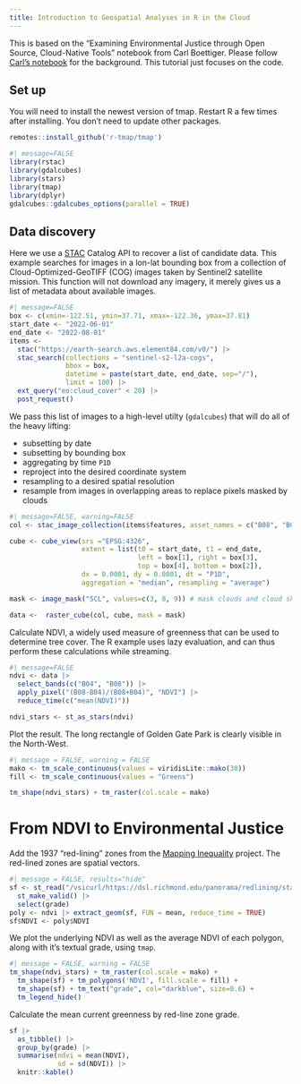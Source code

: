```yaml
---
title: Introduction to Geospatial Analyses in R in the Cloud
---
```


This is based on the "Examining Environmental Justice through Open Source, Cloud-Native Tools" notebook from Carl Boettiger. Please follow [Carl's notebook](https://boettiger-lab.github.io/nasa-topst-env-justice/contents/intro.html) for the background. This tutorial just focuses on the code.

## Set up

You will need to install the newest version of tmap. Restart R a few times after installing. You don't need to update other packages.
```r
remotes::install_github('r-tmap/tmap')
```

```r
#| message=FALSE
library(rstac)
library(gdalcubes)
library(stars)
library(tmap)
library(dplyr)
gdalcubes::gdalcubes_options(parallel = TRUE)
```

## Data discovery

Here we use a [STAC](https://stacspec.org/en) Catalog API to recover a list of candidate data. 
This example searches for images in a lon-lat bounding box from a collection of Cloud-Optimized-GeoTIFF (COG) images taken by Sentinel2 satellite mission. This function will not download any imagery, it merely gives us a list of metadata about available images.

```r
#| message=FALSE
box <- c(xmin=-122.51, ymin=37.71, xmax=-122.36, ymax=37.81) 
start_date <- "2022-06-01"
end_date <- "2022-08-01"
items <-
  stac("https://earth-search.aws.element84.com/v0/") |>
  stac_search(collections = "sentinel-s2-l2a-cogs",
              bbox = box,
              datetime = paste(start_date, end_date, sep="/"),
              limit = 100) |>
  ext_query("eo:cloud_cover" < 20) |>
  post_request()
```

We pass this list of images to a high-level utilty (`gdalcubes`) that will do all of the heavy lifting:

* subsetting by date
* subsetting by bounding box
* aggregating by time `P1D`
* reproject into the desired coordinate system
* resampling to a desired spatial resolution
* resample from images in overlapping areas to replace pixels masked by clouds


```r
#| message=FALSE, warning=FALSE
col <- stac_image_collection(items$features, asset_names = c("B08", "B04", "SCL"))

cube <- cube_view(srs ="EPSG:4326",
                  extent = list(t0 = start_date, t1 = end_date,
                                left = box[1], right = box[3],
                                top = box[4], bottom = box[2]),
                  dx = 0.0001, dy = 0.0001, dt = "P1D",
                  aggregation = "median", resampling = "average")

mask <- image_mask("SCL", values=c(3, 8, 9)) # mask clouds and cloud shadows

data <-  raster_cube(col, cube, mask = mask)
```


Calculate NDVI, a widely used measure of greenness that can be used to determine tree cover. The R example uses lazy evaluation, and can thus perform these calculations while streaming.

```r
#| message=FALSE
ndvi <- data |>
  select_bands(c("B04", "B08")) |>
  apply_pixel("(B08-B04)/(B08+B04)", "NDVI") |>
  reduce_time(c("mean(NDVI)"))

ndvi_stars <- st_as_stars(ndvi)
```


Plot the result.  The long rectangle of Golden Gate Park is clearly visible in the North-West.

```r
#| message = FALSE, warning = FALSE
mako <- tm_scale_continuous(values = viridisLite::mako(30))
fill <- tm_scale_continuous(values = "Greens")

tm_shape(ndvi_stars) + tm_raster(col.scale = mako)
```

# From NDVI to Environmental Justice

Add the 1937 "red-lining" zones from the [Mapping Inequality](https://dsl.richmond.edu/panorama/redlining) project.  The red-lined zones are spatial vectors. 


```r
#| message = FALSE, results="hide"
sf <- st_read("/vsicurl/https://dsl.richmond.edu/panorama/redlining/static/citiesData/CASanFrancisco1937/geojson.json") |>
  st_make_valid() |>
  select(grade)
poly <- ndvi |> extract_geom(sf, FUN = mean, reduce_time = TRUE)
sf$NDVI <- poly$NDVI
```

We plot the underlying NDVI as well as the average NDVI of each polygon, along with it's textual grade, using `tmap`. 


```r
#| message = FALSE, warning = FALSE
tm_shape(ndvi_stars) + tm_raster(col.scale = mako) +
  tm_shape(sf) + tm_polygons('NDVI', fill.scale = fill) +
  tm_shape(sf) + tm_text("grade", col="darkblue", size=0.6) +
  tm_legend_hide()
```

Calculate the mean current greenness by red-line zone grade.

```r
sf |> 
  as_tibble() |>
  group_by(grade) |> 
  summarise(ndvi = mean(NDVI), 
            sd = sd(NDVI)) |>
  knitr::kable()
```


